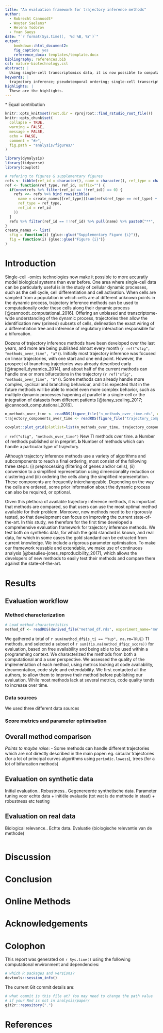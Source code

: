 ```yaml
---
title: "An evaluation framework for trajectory inference methods"
author:
  - Robrecht Cannoodt*
  - Wouter Saelens*
  - Helena Todorov
  - Yvan Saeys
date: "`r format(Sys.time(), '%d %B, %Y')`"
output: 
    bookdown::html_document2:
    fig_caption: yes
    reference_docx: templates/template.docx
bibliography: references.bib
csl: nature-biotechnology.csl
abstract: |
  Using single-cell transcriptomics data, it is now possible to computationally order cells along trajectories, allowing the unbiased transcriptome-wide study of cellular dynamic processes. Dozens of trajectory inference methods have been developed, early methods mostly focussing on linear trajectories, while recently methods also model more complex branching trajectories. However, the performance of these methods have not yet been comprehensively evaluated. Here, we compare a total of 22 trajectory inference methods, on both realistic synthetic datasets and a large set is real datasets. We employ a novel parameter optimisation procedure, and compare methods using several metrics, including accuracy of the inferred ordering, correctness of the network wiring, code quality and user friendliness. We conclude with practical guidelines for method users, and also believe our evaluation framework can be used to spearhead the development for new methods. Our evaluation pipeline is fully reproducible, can be easily extended and is available at www.github.com/dynverse.
keywords: |
  trajectory inference; pseudotemporal ordering; single-cell transcriptomics
highlights: |
  These are the highlights. 
---
```

\* Equal contribution

```r
knitr::opts_knit$set(root.dir = rprojroot::find_rstudio_root_file())
knitr::opts_chunk$set(
  collapse = TRUE,
  warning = FALSE,
  message = FALSE,
  echo = FALSE,
  comment = "#>",
  fig.path = "analysis/figures/"
)

library(dynalysis)
library(tidyverse)
library(cowplot)

# refering to figures & supplementary figures
refs <- tibble(ref_id = character(), name = character(), ref_type = character())
ref <- function(ref_type, ref_id, suffix="") {
  if(nrow(refs %>% filter(ref_id == !!ref_id)) == 0) {
    refs <<- refs %>% bind_rows(tibble(
      name = create_names[[ref_type]](sum(refs$ref_type == ref_type) + 1),
      ref_type = ref_type,
      ref_id = ref_id
    ))
  }
  refs %>% filter(ref_id == !!ref_id) %>% pull(name) %>% paste0("**", ., suffix, "**")
}
create_names <- list(
  sfig = function(i) {glue::glue("Supplementary Figure {i}")},
  fig = function(i) {glue::glue("Figure {i}")}
)
```

# Introduction
<!-- Three paragraph introduction, typical for Nat Biotech papers -->
<!-- General into about single-cell & trajectories -->
Single-cell -omics technologies now make it possible to more accuratly model biological systems than ever before. One area where single-cell data can be particularly useful is in the study of cellular dynamic processes, such as the cell cycle, cell differentiation and cell activation. When cells are sampled from a population in which cells are at different unknown points in the dynamic process, trajectory inference methods can be used to computationally order these cells along their dynamic process [@cannoodt_computational_2016]. Offering an unbiased and transcriptome-wide understanding of the dynamic process, trajectories then allow the identification new (primed) subsets of cells, delineation the exact wiring of a differentiation tree and inference of regulatory interaction responsible for a bifurcation<!-- refs -->.

<!-- Discussion of TI, history, different methods, brief future perspectives -->
Dozens of trajectory inference methods have been developed over the last years, and more are being published almost every month (`r ref("sfig", "methods_over_time", "a")`). Initially most trajectory inference was focused on linear trajectories, with one start and one end point. However, the prospect of branching trajectories was already described early [@trapnell_dynamics_2014], and about half of the current methods can handle one or more bifurcations in the trajectory (`r ref("sfig", "methods_over_time", "b")`). Some methods can already handle more complex, cyclical and branching behaviour, and it is expected that in the future methods will be able to model even more complex behavior, such as multiple dynamic processes hapening at parallel in a single-cell or the integration of datasets from different patients [@tanay_scaling_2017; @cannoodt_computational_2016].

```r
n_methods_over_time <- readRDS(figure_file("n_methods_over_time.rds", experiment_name="method_characteristics"))
trajectory_components_over_time <- readRDS(figure_file("trajectory_components_over_time.rds", experiment_name="method_characteristics"))

cowplot::plot_grid(plotlist=list(n_methods_over_time, trajectory_components_over_time), nrow=2, rel_heights = c(0.7, 0.3), labels="auto")
```
`r ref("sfig", "methods_over_time")` New TI methods over time. **a** Number of methods published or in preprint. **b** Number of methods which can handle a particular type of trajectory.

<!-- Common framework of TI, different components, naturally progressing towards the need for an evaluation -->
Although trajectory inference methods use a variety of algorithms and subcomponents to reach a final ordering, most consist of the following three steps: (i) preprocessing (filtering of genes and/or cells), (ii) conversion to a simplified representation using dimensionality reduction or clustering and (iii) ordering the cells along the simplified representation. These components are frequently interchangeable. Depending on the way the cells are ordered, some prior information about the dynamic process can also be required, or optional. <!---- TODO --->

<!-- Context and general overview of our evaluation -->
Given this plethora of available trajectory inference methods, it is important that methods are compared, so that users can use the most optimal method available for their problem. Moreover, new methods need to be rigorously tested, so that development can focus on improving the current state-of-the-art. In this study, we therefore for the first time developed a comprehensive evaluation framework for trajectory inference methods. We test both on synthetic data, for which the gold standard is known, and real data, for which in some cases the gold standard can be extracted from current knowledge. We include a rigorous parameter optimisation. To make our framework reusable and extendable, we make use of continuous analysis [@beaulieu-jones_reproducibility_2017], which allows the developers of new methods to easily test their methods and compare them against the state-of-the-art.

# Results
## Evaluation workflow
### Method characterization
```r
# Load method characteristics
method_df <- readRDS(derived_file("method_df.rds", experiment_name="method_characteristics"))
```

<!-- I would move some stuff from this paragraph to the supplementary if necessary -->
We gathered a total of `r sum(method_df$is_ti == "Yup", na.rm=TRUE)` TI methods, and selected a subset of `r sum(!is.na(method_df$qc_score))` for evaluation, based on free availability and being able to be used within a programming context. We characterized the methods from both a computational and a user perspective.  <!-- -> add supplementary information -->  We assessed the quality of the implementation of each method, using metrics looking at code availability, documentation, code style and extendability. We first contacted all the authors, to allow them to improve their method before publishing our evaluation. While most methods lack at several metrics, code quality tends to increase over time.

### Data sources
We used three different data sources 

### Score metrics and parameter optimisation

## Overall method comparison
*Points to maybe raise*:
- Some methods can handle different trajectories which are not directly described in the main paper: eg. circular trajectories (for a lot of principal curves algorithms using `periodic.lowess`), trees (for a lot of bifurcation methods)

## Evaluation on synthetic data
Initial evaluation..
Robustness..
Gegenereerde synthetische data. Parameter tuning voor echte data + initiële evaluatie (tot wat is de methode in staat) + robustness etc testing

## Evaluation on real data
Biological relevance..
Echte data. Evaluatie (biologische relevantie van de methode)

```r
```

# Discussion

# Conclusion

# Online Methods

# Acknowledgements

# Colophon

This report was generated on `r Sys.time()` using the following computational environment and dependencies: 

```r
# which R packages and versions?
devtools::session_info()
```

The current Git commit details are:

```r
# what commit is this file at? You may need to change the path value
# if your Rmd is not in analysis/paper/
git2r::repository(".")
```

# References 
